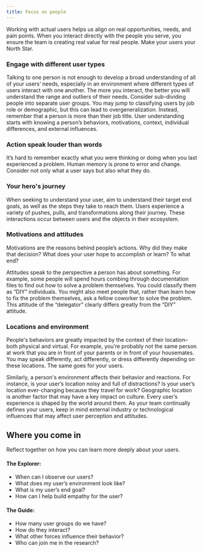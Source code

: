 ```yaml
---
title: Focus on people
---
```


<PageDescription>

Working with actual users helps us align on real opportunities, needs, and pain
points. When you interact directly with the people you serve, you ensure the
team is creating real value for real people. Make your users your North Star.

</PageDescription>


### Engage with different user types

Talking to one person is not enough to develop a broad understanding of all of your users’ needs, especially in an environment where different types of users interact with one another. The more you interact, the better you will understand the range and outliers of their needs. Consider sub-dividing people into separate user groups. You may jump to classifying users by job role or demographic, but this can lead to overgeneralization. Instead, remember that a person is more than their job title. User understanding starts with knowing a person’s behaviors, motivations, context, individual differences, and external influences.

### Action speak louder than words

It’s hard to remember exactly what you were thinking or doing when you last experienced a problem. Human memory is prone to error and change. Consider not only what a user says but also what they do.

### Your hero's journey

When seeking to understand your user, aim to understand their target end goals, as well as the steps they take to reach them. Users experience a variety of pushes, pulls, and transformations along their journey. These interactions occur between users and the objects in their ecosystem. 

### Motivations and attitudes

Motivations are the reasons behind people’s actions. Why did they make that decision? What does your user hope to accomplish or learn? To what end?

Attitudes speak to the perspective a person has about something. For example, some people will spend hours combing through documentation files to find out how to solve a problem themselves. You could classify them as “DIY” individuals. You might also meet people that, rather than learn how to fix the problem themselves, ask a fellow coworker to solve the problem. This attitude of the “delegator” clearly differs greatly from the “DIY” attitude.

### Locations and environment

People's behaviors are greatly impacted by the context of their location–both physical and virtual. For example, you’re probably not the same person at work that you are in front of your parents or in front of your housemates. You may speak differently, act differently, or dress differently depending on these locations. The same goes for your users.

Similarly, a person's environment affects their behavior and reactions. For instance, is your user’s location noisy and full of distractions? Is your user’s location ever-changing because they travel for work? Geographic location is another factor that may have a key impact on culture. Every user’s experience is shaped by the world around them. As your team continually defines your users, keep in mind external industry or technological influences that may affect user perception and attitudes.

## Where you come in

Reflect together on how you can learn more deeply about your users.

#### The Explorer:

- When can I observe our users?
- What does my user’s environment look like?
- What is my user’s end goal?
- How can I help build empathy for the user?

#### The Guide:

- How many user groups do we have?
- How do they interact?
- What other forces influence their behavior?
- Who can join me in the research?
